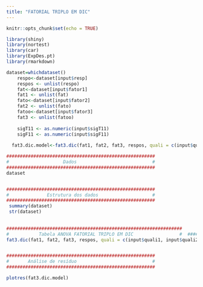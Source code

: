 ```yaml
---
title: "FATORIAL TRIPLO EM DIC"
---
```



```r
knitr::opts_chunk$set(echo = TRUE)

library(shiny)
library(nortest)
library(car)
library(ExpDes.pt)
library(rmarkdown)

dataset=whichdataset()
    respo<-dataset[input$resp]
    respos <- unlist(respo)
    fat<-dataset[input$fator1]
    fat1 <- unlist(fat)
    fato<-dataset[input$fator2]
    fat2 <- unlist(fato)
    fatoo<-dataset[input$fator3]
    fat3 <- unlist(fatoo)
    
    sigT11 <- as.numeric(input$sigT11)
    sigF11 <- as.numeric(input$sigF11)
    
  fat3.dic.model<-fat3.dic(fat1, fat2, fat3, respos, quali = c(input$quali1, input$quali2, input$quali3), mcomp=input$mcomp11, sigT=sigT11, sigF=sigF11)
```


```r
#######################################################
#                    Dados                            # 
#######################################################
dataset


#######################################################
#              Estrutura dos dados                    # 
#######################################################
 summary(dataset)
 str(dataset)
 
 
#################################################################
#           Tabela ANOVA FATORIAL TRIPLO EM DIC                 #  #################################################################
fat3.dic(fat1, fat2, fat3, respos, quali = c(input$quali1, input$quali2, input$quali3), mcomp=input$mcomp11, sigT=sigT11, sigF=sigF11)


#######################################################
#       Análise de resíduo                            # 
#######################################################

plotres(fat3.dic.model)

```
